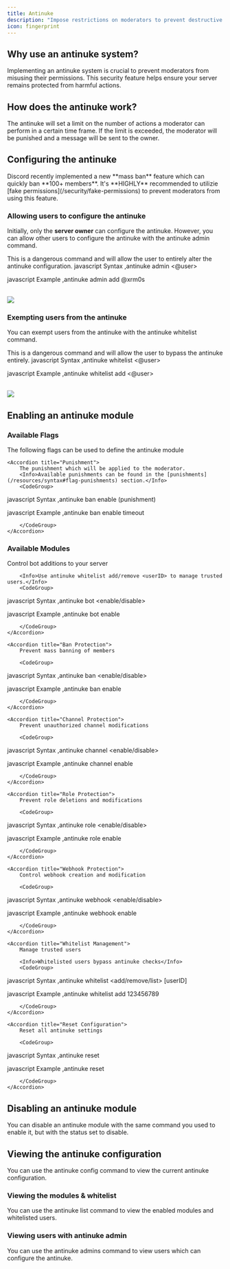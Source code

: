 ```yaml
---
title: Antinuke
description: "Impose restrictions on moderators to prevent destructive behavior."
icon: fingerprint
---
```


## Why use an antinuke system?

Implementing an antinuke system is crucial to prevent moderators from misusing their permissions. This security feature helps ensure your server remains protected from harmful actions.

## How does the antinuke work?

The antinuke will set a limit on the number of actions a moderator can perform in a certain time frame. If the limit is exceeded, the moderator will be punished and a message will be sent to the owner.

## Configuring the antinuke

<Warning>
  Discord recently implemented a new **mass ban** feature which can quickly ban
  **100+ members**. It's **HIGHLY** recommended to utilizie [fake
  permissions](/security/fake-permissions) to prevent moderators from using this
  feature.
</Warning>

### Allowing users to configure the antinuke

Initially, only the **server owner** can configure the antinuke. However, you can allow other users to configure the antinuke with the antinuke admin command.

<Warning>
  This is a dangerous command and will allow the user to entirely alter the
  antinuke configuration.
</Warning>

<CodeGroup>
javascript Syntax
,antinuke admin <add/remove> <@user>


javascript Example
,antinuke admin add @xrm0s


</CodeGroup>
<br />
<Frame>
  <img src="/images/security/antinuke/admin.png" />
</Frame>

### Exempting users from the antinuke

You can exempt users from the antinuke with the antinuke whitelist command.

<Warning>
  This is a dangerous command and will allow the user to bypass the antinuke
  entirely.
</Warning>
<CodeGroup>
javascript Syntax
,antinuke whitelist <add/remove> <@user>


javascript Example
,antinuke whitelist add <@user>


</CodeGroup>
<br />
<Frame>
  <img src="/images/security/antinuke/whitelist.png" />
</Frame>

## Enabling an antinuke module

### Available Flags

The following flags can be used to define the antinuke module

    <Accordion title="Punishment">
        The punishment which will be applied to the moderator.
        <Info>Available punishments can be found in the [punishments](/resources/syntax#flag-punishments) section.</Info>
        <CodeGroup>
        
javascript Syntax
        ,antinuke ban enable (punishment)


        
javascript Example
        ,antinuke ban enable timeout

        </CodeGroup>
    </Accordion>
</AccordionGroup>

### Available Modules

<AccordionGroup>
    <Accordion title="Bot Protection">
        Control bot additions to your server
        
        <Info>Use antinuke whitelist add/remove <userID> to manage trusted users.</Info>
        <CodeGroup>
        
javascript Syntax
        ,antinuke bot <enable/disable>

        
javascript Example
        ,antinuke bot enable

        </CodeGroup>
    </Accordion>

    <Accordion title="Ban Protection">
        Prevent mass banning of members
        
        <CodeGroup>
        
javascript Syntax
        ,antinuke ban <enable/disable>

        
javascript Example
        ,antinuke ban enable

        </CodeGroup>
    </Accordion>

    <Accordion title="Channel Protection">
        Prevent unauthorized channel modifications
        
        <CodeGroup>
        
javascript Syntax
        ,antinuke channel <enable/disable>

        
javascript Example
        ,antinuke channel enable

        </CodeGroup>
    </Accordion>

    <Accordion title="Role Protection">
        Prevent role deletions and modifications
        
        <CodeGroup>
        
javascript Syntax
        ,antinuke role <enable/disable>

        
javascript Example
        ,antinuke role enable

        </CodeGroup>
    </Accordion>

    <Accordion title="Webhook Protection">
        Control webhook creation and modification
        
        <CodeGroup>
        
javascript Syntax
        ,antinuke webhook <enable/disable>

        
javascript Example
        ,antinuke webhook enable

        </CodeGroup>
    </Accordion>

    <Accordion title="Whitelist Management">
        Manage trusted users
        
        <Info>Whitelisted users bypass antinuke checks</Info>
        <CodeGroup>
        
javascript Syntax
        ,antinuke whitelist <add/remove/list> [userID]

        
javascript Example
        ,antinuke whitelist add 123456789

        </CodeGroup>
    </Accordion>

    <Accordion title="Reset Configuration">
        Reset all antinuke settings
        
        <CodeGroup>
        
javascript Syntax
        ,antinuke reset

        
javascript Example
        ,antinuke reset

        </CodeGroup>
    </Accordion>
</AccordionGroup>

## Disabling an antinuke module

You can disable an antinuke module with the same command you used to enable it, but with the status set to disable.

## Viewing the antinuke configuration

You can use the antinuke config command to view the current antinuke configuration.

### Viewing the modules & whitelist

You can use the antinuke list command to view the enabled modules and whitelisted users.

### Viewing users with antinuke admin

You can use the antinuke admins command to view users which can configure the antinuke.
